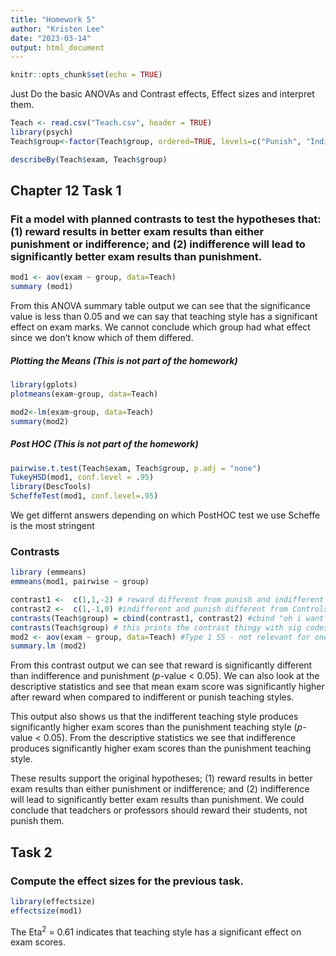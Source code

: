```yaml
---
title: "Homework 5"
author: "Kristen Lee"
date: "2023-03-14"
output: html_document
---
```


```r
knitr::opts_chunk$set(echo = TRUE)
```

Just Do the basic ANOVAs and Contrast effects, Effect sizes and interpret them.
```r
Teach <- read.csv("Teach.csv", header = TRUE)
library(psych)
Teach$group<-factor(Teach$group, ordered=TRUE, levels=c("Punish", "Indifferent", "Reward"))

describeBy(Teach$exam, Teach$group)
```

## Chapter 12 Task 1
### Fit a model with planned contrasts to test the hypotheses that: (1) reward results in better exam results than either punishment or indifference; and (2) indifference will lead to significantly better exam results than punishment.
```r
mod1 <- aov(exam ~ group, data=Teach)
summary (mod1)
```
From this ANOVA summary table output we can see that the significance value is less than 0.05 and we can say that teaching style has a significant effect on exam marks. We cannot conclude which group had what effect since we don't know which of them differed.  

##### Plotting the Means (This is not part of the homework)
```r
library(gplots)
plotmeans(exam~group, data=Teach)

mod2<-lm(exam~group, data=Teach)
summary(mod2)
```
##### Post HOC (This is not part of the homework)
```r
pairwise.t.test(Teach$exam, Teach$group, p.adj = "none")
TukeyHSD(mod1, conf.level = .95)
library(DescTools)
ScheffeTest(mod1, conf.level=.95)
```
We get differnt answers depending on which PostHOC test we use 
Scheffe is the most stringent 

### Contrasts
```r
library (emmeans)
emmeans(mod1, pairwise ~ group)

contrast1 <-  c(1,1,-2) # reward different from punish and indifferent 
contrast2 <-  c(1,-1,0) #indifferent and punish different from Controls
contrasts(Teach$group) = cbind(contrast1, contrast2) #cbind "oh i want you to bind these three things together"
contrasts(Teach$group) # this prints the contrast thingy with sig codes 
mod2 <- aov(exam ~ group, data=Teach) #Type 1 SS - not relevant for one-way ANOVA
summary.lm (mod2)
```
From this contrast output we can see that reward is significantly different than indifference and punishment (*p*-value < 0.05). We can also look at the descriptive statistics and see that mean exam score was significantly higher after reward when compared to indifferent or punish teaching styles.

This output also shows us that the indifferent teaching style produces significantly higher exam scores than the punishment teaching style (*p*-value < 0.05). From the descriptive statistics we see that indifference produces significantly higher exam scores than the punishment teaching style.

These results support the original hypotheses; (1) reward results in better exam results than either punishment or indifference; and (2) indifference will lead to significantly better exam results than punishment. We could conclude that teadchers or professors should reward their students, not punish them.

## Task 2
### Compute the effect sizes for the previous task.
```r
library(effectsize)
effectsize(mod1)
```
The Eta^2^ = 0.61 indicates that teaching style has a significant effect on exam scores.  
